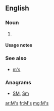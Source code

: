 {{also|Appendix:Variations of "ms"}}

==English==

===Noun===
{{head|en|noun plural form}}

# {{plural of|M|lang=en}}

====Usage notes====
{{U:en:plurals of letters}}

===See also===
* [[m's]]

===Anagrams===
* [[SM#English|SM]], [[Sm#English|Sm]]

[[ar:M's]]
[[fr:M's]]
[[mg:M's]]